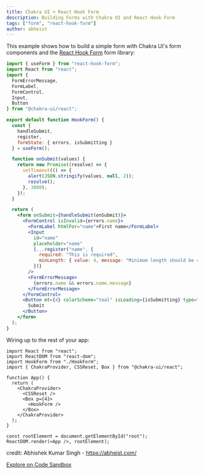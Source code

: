 ```yaml
---
title: Chakra UI + React Hook Form
description: Building Forms with Chakra UI and React Hook Form
tags: ["form", "react-hook-form"]
author: abheist
---
```


This example shows how to build a simple form with Chakra UI's form components
and the [React Hook Form](https://react-hook-form.com) form library:

```jsx live=false
import { useForm } from "react-hook-form";
import React from "react";
import {
  FormErrorMessage,
  FormLabel,
  FormControl,
  Input,
  Button
} from "@chakra-ui/react";

export default function HookForm() {
  const {
    handleSubmit,
    register,
    formState: { errors, isSubmitting }
  } = useForm();

  function onSubmit(values) {
    return new Promise((resolve) => {
      setTimeout(() => {
        alert(JSON.stringify(values, null, 2));
        resolve();
      }, 3000);
    });
  }

  return (
    <form onSubmit={handleSubmit(onSubmit)}>
      <FormControl isInvalid={errors.name}>
        <FormLabel htmlFor="name">First name</FormLabel>
        <Input
          id="name"
          placeholder="name"
          {...register("name", {
            required: "This is required",
            minLength: { value: 4, message: "Minimum length should be 4" }
          })}
        />
        <FormErrorMessage>
          {errors.name && errors.name.message}
        </FormErrorMessage>
      </FormControl>
      <Button mt={4} colorScheme="teal" isLoading={isSubmitting} type="submit">
        Submit
      </Button>
    </form>
  );
}
```

Wiring up to the rest of your app:

```
import React from "react";
import ReactDOM from "react-dom";
import HookForm from "./HookForm";
import { ChakraProvider, CSSReset, Box } from "@chakra-ui/react";

function App() {
  return (
    <ChakraProvider>
      <CSSReset />
      <Box p={4}>
        <HookForm />
      </Box>
    </ChakraProvider>
  );
}

const rootElement = document.getElementById("root");
ReactDOM.render(<App />, rootElement);
```

credit: Abhishek Kumar Singh - https://abheist.com/

[Explore on Code Sandbox](https://codesandbox.io/s/chakra-ui-react-hook-form-t3l69)
